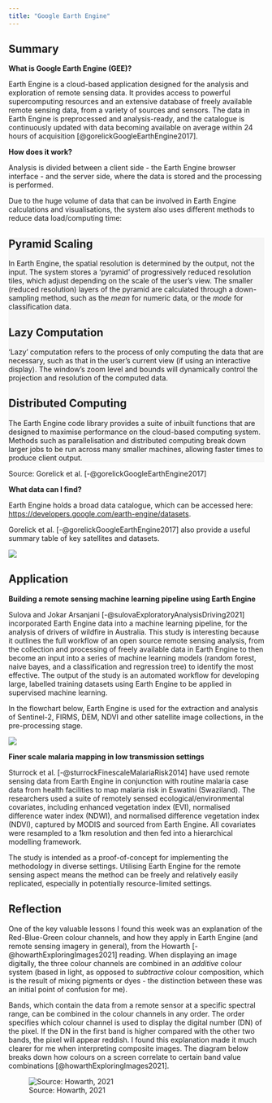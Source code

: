 ```yaml
---
title: "Google Earth Engine"
---
```


## Summary {#sec-week5summary}

**What is Google Earth Engine (GEE)?**

Earth Engine is a cloud-based application designed for the analysis and exploration of remote sensing data. It provides access to powerful supercomputing resources and an extensive database of freely available remote sensing data, from a variety of sources and sensors. The data in Earth Engine is preprocessed and analysis-ready, and the catalogue is continuously updated with data becoming available on average within 24 hours of acquisition [@gorelickGoogleEarthEngine2017].

**How does it work?**

Analysis is divided between a client side - the Earth Engine browser interface - and the server side, where the data is stored and the processing is performed.

Due to the huge volume of data that can be involved in Earth Engine calculations and visualisations, the system also uses different methods to reduce data load/computing time:

::: {.panel-tabset style="background-color: whitesmoke"}
## Pyramid Scaling

In Earth Engine, the spatial resolution is determined by the output, not the input. The system stores a 'pyramid' of progressively reduced resolution tiles, which adjust depending on the scale of the user's view. The smaller (reduced resolution) layers of the pyramid are calculated through a down-sampling method, such as the *mean* for numeric data, or the *mode* for classification data.

## Lazy Computation

'Lazy' computation refers to the process of only computing the data that are necessary, such as that in the user's current view (if using an interactive display). The window's zoom level and bounds will dynamically control the projection and resolution of the computed data.

## Distributed Computing

The Earth Engine code library provides a suite of inbuilt functions that are designed to maximise performance on the cloud-based computing system. Methods such as parallelisation and distributed computing break down larger jobs to be run across many smaller machines, allowing faster times to produce client output.
:::

Source: Gorelick et al. [-@gorelickGoogleEarthEngine2017]

**What data can I find?**

Earth Engine holds a broad data catalogue, which can be accessed here: <https://developers.google.com/earth-engine/datasets>.

Gorelick et al. [-@gorelickGoogleEarthEngine2017] also provide a useful summary table of key satellites and datasets.

![](img/gorelick2017-eecatalog.png)

## Application {#sec-week5application}

**Building a remote sensing machine learning pipeline using Earth Engine**

Sulova and Jokar Arsanjani [-@sulovaExploratoryAnalysisDriving2021] incorporated Earth Engine data into a machine learning pipeline, for the analysis of drivers of wildfire in Australia. This study is interesting because it outlines the full workflow of an open source remote sensing analysis, from the collection and processing of freely available data in Earth Engine to then become an input into a series of machine learning models (random forest, naive bayes, and a classification and regression tree) to identify the most effective. The output of the study is an automated workflow for developing large, labelled training datasets using Earth Engine to be applied in supervised machine learning.

In the flowchart below, Earth Engine is used for the extraction and analysis of Sentinel-2, FIRMS, DEM, NDVI and other satellite image collections, in the pre-processing stage.

![](img/sulova-2021-figure6.png){fig-align="left"}

**Finer scale malaria mapping in low transmission settings**

Sturrock et al. [-@sturrockFinescaleMalariaRisk2014] have used remote sensing data from Earth Engine in conjunction with routine malaria case data from health facilities to map malaria risk in Eswatini (Swaziland). The researchers used a suite of remotely sensed ecological/environmental covariates, including enhanced vegetation index (EVI), normalised difference water index (NDWI), and normalised difference vegetation index (NDVI), captured by MODIS and sourced from Earth Engine. All covariates were resampled to a 1km resolution and then fed into a hierarchical modelling framework.

The study is intended as a proof-of-concept for implementing the methodology in diverse settings. Utilising Earth Engine for the remote sensing aspect means the method can be freely and relatively easily replicated, especially in potentially resource-limited settings.

## Reflection {#sec-week5reflection}

One of the key valuable lessons I found this week was an explanation of the Red-Blue-Green colour channels, and how they apply in Earth Engine (and remote sensing imagery in general), from the Howarth [-@howarthExploringImages2021] reading. When displaying an image digitally, the three colour channels are combined in an *additive* colour system (based in light, as opposed to *subtractive* colour composition, which is the result of mixing pigments or dyes - the distinction between these was an initial point of confusion for me).

Bands, which contain the data from a remote sensor at a specific spectral range, can be combined in the colour channels in any order. The order specifies which colour channel is used to display the digital number (DN) of the pixel. If the DN in the first band is higher compared with the other two bands, the pixel will appear reddish. I found this explanation made it much clearer for me when interpreting composite images. The diagram below breaks down how colours on a screen correlate to certain band value combinations [@howarthExploringImages2021].

![Source: Howarth, 2021](img/week5-colourwheel.png)

